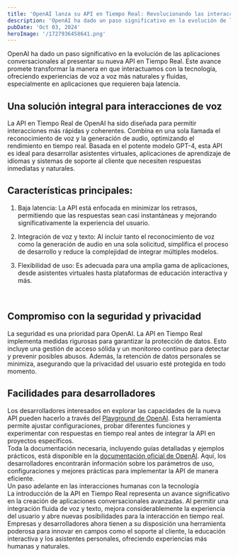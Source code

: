 ```yaml
---
title: 'OpenAI lanza su API en Tiempo Real: Revolucionando las interacciones de voz en aplicaciones'
description: 'OpenAI ha dado un paso significativo en la evolución de las aplicaciones conversacionales al presentar su nueva API en Tiempo Real. Este avance promete transformar la manera en que interactuamos con la tecnología.'
pubDate: 'Oct 03, 2024'
heroImage: '/1727936458641.png'
---
```

OpenAI ha dado un paso significativo en la evolución de las aplicaciones conversacionales al presentar su nueva API en Tiempo Real. Este avance promete transformar la manera en que interactuamos con la tecnología, ofreciendo experiencias de voz a voz más naturales y fluidas, especialmente en aplicaciones que requieren baja latencia.
<br/>

## Una solución integral para interacciones de voz
La API en Tiempo Real de OpenAI ha sido diseñada para permitir interacciones más rápidas y coherentes. Combina en una sola llamada el reconocimiento de voz y la generación de audio, optimizando el rendimiento en tiempo real. Basada en el potente modelo GPT-4, esta API es ideal para desarrollar asistentes virtuales, aplicaciones de aprendizaje de idiomas y sistemas de soporte al cliente que necesiten respuestas inmediatas y naturales.
<br/>

## Características principales:
1. Baja latencia: La API está enfocada en minimizar los retrasos, permitiendo que las respuestas sean casi instantáneas y mejorando significativamente la experiencia del usuario.

2. Integración de voz y texto: Al incluir tanto el reconocimiento de voz como la generación de audio en una sola solicitud, simplifica el proceso de desarrollo y reduce la complejidad de integrar múltiples modelos.

3. Flexibilidad de uso: Es adecuada para una amplia gama de aplicaciones, desde asistentes virtuales hasta plataformas de educación interactiva y más.
<br/>

## Compromiso con la seguridad y privacidad
La seguridad es una prioridad para OpenAI. La API en Tiempo Real implementa medidas rigurosas para garantizar la protección de datos. Esto incluye una gestión de acceso sólida y un monitoreo continuo para detectar y prevenir posibles abusos. Además, la retención de datos personales se minimiza, asegurando que la privacidad del usuario esté protegida en todo momento.
<br/>

## Facilidades para desarrolladores
Los desarrolladores interesados en explorar las capacidades de la nueva API pueden hacerlo a través del <a href="https://platform.openai.com/playground" title="Ir al Playground de OpenAI">Playground de OpenAI</a>. Esta herramienta permite ajustar configuraciones, probar diferentes funciones y experimentar con respuestas en tiempo real antes de integrar la API en proyectos específicos.
<br/>
Toda la documentación necesaria, incluyendo guías detalladas y ejemplos prácticos, está disponible en la <a href="https://platform.openai.com/docs" title="Ver la documentación oficial de OpenAI">documentación oficial de OpenAI</a>. Aquí, los desarrolladores encontrarán información sobre los parámetros de uso, configuraciones y mejores prácticas para implementar la API de manera eficiente.
<br/>
Un paso adelante en las interacciones humanas con la tecnología
<br/>
La introducción de la API en Tiempo Real representa un avance significativo en la creación de aplicaciones conversacionales avanzadas. Al permitir una integración fluida de voz y texto, mejora considerablemente la experiencia del usuario y abre nuevas posibilidades para la interacción en tiempo real.
<br/>
Empresas y desarrolladores ahora tienen a su disposición una herramienta poderosa para innovar en campos como el soporte al cliente, la educación interactiva y los asistentes personales, ofreciendo experiencias más humanas y naturales.